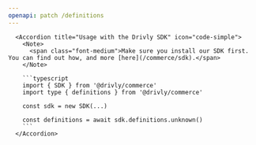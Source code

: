 ```yaml
---
openapi: patch /definitions
---
```


      <Accordion title="Usage with the Drivly SDK" icon="code-simple">
        <Note>
          <span class="font-medium">Make sure you install our SDK first. You can find out how, and more [here](/commerce/sdk).</span>
        </Note>

        ```typescript
        import { SDK } from '@drivly/commerce'
        import type { definitions } from '@drivly/commerce'

        const sdk = new SDK(...)

        const definitions = await sdk.definitions.unknown()
        ```
      </Accordion>
